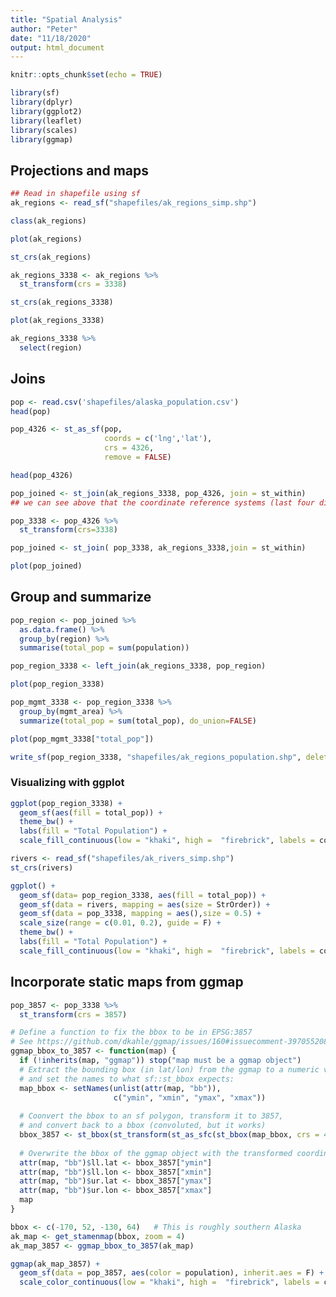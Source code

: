 ```yaml
---
title: "Spatial Analysis"
author: "Peter"
date: "11/18/2020"
output: html_document
---
```


```r
knitr::opts_chunk$set(echo = TRUE)
```

```r
library(sf)
library(dplyr)
library(ggplot2)
library(leaflet)
library(scales)
library(ggmap)
```

## Projections and maps

```r
## Read in shapefile using sf
ak_regions <- read_sf("shapefiles/ak_regions_simp.shp")

class(ak_regions)

plot(ak_regions)  
```

```r
st_crs(ak_regions)

ak_regions_3338 <- ak_regions %>%
  st_transform(crs = 3338)

st_crs(ak_regions_3338)

plot(ak_regions_3338)
```

```r
ak_regions_3338 %>% 
  select(region)
```
## Joins

```r
pop <- read.csv('shapefiles/alaska_population.csv')
head(pop)

pop_4326 <- st_as_sf(pop,
                     coords = c('lng','lat'),
                     crs = 4326,
                     remove = FALSE)

head(pop_4326)
```

```r

pop_joined <- st_join(ak_regions_3338, pop_4326, join = st_within)
## we can see above that the coordinate reference systems (last four digits) are not going to join

pop_3338 <- pop_4326 %>% 
  st_transform(crs=3338)

pop_joined <- st_join( pop_3338, ak_regions_3338,join = st_within)

plot(pop_joined)
```

## Group and summarize

```r
pop_region <- pop_joined %>% 
  as.data.frame() %>% 
  group_by(region) %>% 
  summarise(total_pop = sum(population))

pop_region_3338 <- left_join(ak_regions_3338, pop_region)

plot(pop_region_3338)
```

```r
pop_mgmt_3338 <- pop_region_3338 %>% 
  group_by(mgmt_area) %>% 
  summarize(total_pop = sum(total_pop), do_union=FALSE)

plot(pop_mgmt_3338["total_pop"])
```

```r
write_sf(pop_region_3338, "shapefiles/ak_regions_population.shp", delete_layer = TRUE)
```

### Visualizing with ggplot

```r
ggplot(pop_region_3338) +
  geom_sf(aes(fill = total_pop)) +
  theme_bw() +
  labs(fill = "Total Population") +
  scale_fill_continuous(low = "khaki", high =  "firebrick", labels = comma)

```

```r
rivers <- read_sf("shapefiles/ak_rivers_simp.shp")
st_crs(rivers)

```

```r
ggplot() +
  geom_sf(data= pop_region_3338, aes(fill = total_pop)) +
  geom_sf(data = rivers, mapping = aes(size = StrOrder)) +
  geom_sf(data = pop_3338, mapping = aes(),size = 0.5) +
  scale_size(range = c(0.01, 0.2), guide = F) +
  theme_bw() +
  labs(fill = "Total Population") +
  scale_fill_continuous(low = "khaki", high =  "firebrick", labels = comma)
```

## Incorporate static maps from ggmap

```r
pop_3857 <- pop_3338 %>%
  st_transform(crs = 3857)
```

```r

# Define a function to fix the bbox to be in EPSG:3857
# See https://github.com/dkahle/ggmap/issues/160#issuecomment-397055208
ggmap_bbox_to_3857 <- function(map) {
  if (!inherits(map, "ggmap")) stop("map must be a ggmap object")
  # Extract the bounding box (in lat/lon) from the ggmap to a numeric vector, 
  # and set the names to what sf::st_bbox expects:
  map_bbox <- setNames(unlist(attr(map, "bb")), 
                       c("ymin", "xmin", "ymax", "xmax"))
  
  # Coonvert the bbox to an sf polygon, transform it to 3857, 
  # and convert back to a bbox (convoluted, but it works)
  bbox_3857 <- st_bbox(st_transform(st_as_sfc(st_bbox(map_bbox, crs = 4326)), 3857))
  
  # Overwrite the bbox of the ggmap object with the transformed coordinates 
  attr(map, "bb")$ll.lat <- bbox_3857["ymin"]
  attr(map, "bb")$ll.lon <- bbox_3857["xmin"]
  attr(map, "bb")$ur.lat <- bbox_3857["ymax"]
  attr(map, "bb")$ur.lon <- bbox_3857["xmax"]
  map
}
```


```r
bbox <- c(-170, 52, -130, 64)   # This is roughly southern Alaska
ak_map <- get_stamenmap(bbox, zoom = 4)
ak_map_3857 <- ggmap_bbox_to_3857(ak_map)
```

```r
ggmap(ak_map_3857) + 
  geom_sf(data = pop_3857, aes(color = population), inherit.aes = F) +
  scale_color_continuous(low = "khaki", high =  "firebrick", labels = comma)
```

